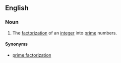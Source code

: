 ==English==

===Noun===
{{en-noun|head=[[prime]] [[decomposition]]}}

# {{context|mathematics}} The [[factorization]] of an [[integer]] into [[prime]] numbers.

====Synonyms====
* [[prime factorization]]